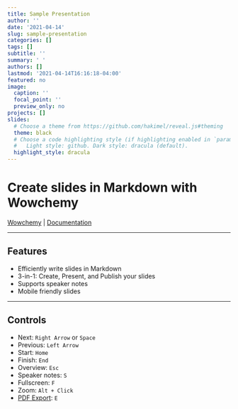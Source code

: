 ```yaml
---
title: Sample Presentation
author: ''
date: '2021-04-14'
slug: sample-presentation
categories: []
tags: []
subtitle: ''
summary: ' '
authors: []
lastmod: '2021-04-14T16:16:18-04:00'
featured: no
image:
  caption: ''
  focal_point: ''
  preview_only: no
projects: []
slides:
  # Choose a theme from https://github.com/hakimel/reveal.js#theming
  theme: black
  # Choose a code highlighting style (if highlighting enabled in `params.toml`)
  #   Light style: github. Dark style: dracula (default).
  highlight_style: dracula
---
```


# Create slides in Markdown with Wowchemy

[Wowchemy](https://wowchemy.com/) | [Documentation](https://owchemy.com/docs/managing-content/#create-slides)

---

## Features

- Efficiently write slides in Markdown
- 3-in-1: Create, Present, and Publish your slides
- Supports speaker notes
- Mobile friendly slides

---

## Controls

- Next: `Right Arrow` or `Space`
- Previous: `Left Arrow`
- Start: `Home`
- Finish: `End`
- Overview: `Esc`
- Speaker notes: `S`
- Fullscreen: `F`
- Zoom: `Alt + Click`
- [PDF Export](https://github.com/hakimel/reveal.js#pdf-export): `E`

